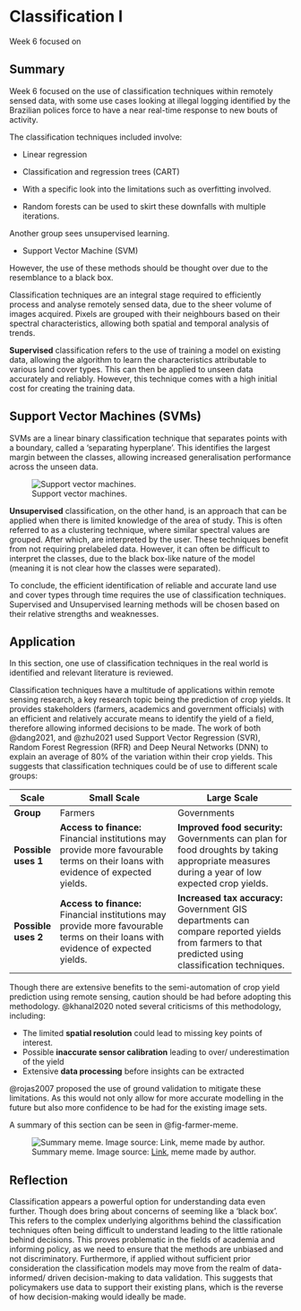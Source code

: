 # Classification I

Week 6 focused on

## Summary

Week 6 focused on the use of classification techniques within remotely sensed data, with some use cases looking at illegal logging identified by the Brazilian polices force to have a near real-time response to new bouts of activity.

The classification techniques included involve: 

- Linear regression 
-  Classification and regression trees (CART) 
  -  With a specific look into the limitations such as overfitting involved. 

- Random forests can be used to skirt these downfalls with multiple iterations.



Another group sees unsupervised learning.

- Support Vector Machine (SVM)



However, the use of these methods should be thought over due to the resemblance to a black box.

Classification techniques are an integral stage required to efficiently process and analyse remotely sensed data, due to the sheer volume of images acquired. Pixels are grouped with their neighbours based on their spectral characteristics, allowing both spatial and temporal analysis of trends.

**Supervised** classification refers to the use of training a model on existing data, allowing the algorithm to learn the characteristics attributable to various land cover types. This can then be applied to unseen data accurately and reliably. However, this technique comes with a high initial cost for creating the training data.

::: callout-tip
## Support Vector Machines (SVMs)

SVMs are a linear binary classification technique that separates points with a boundary, called a 'separating hyperplane'. This identifies the largest margin between the classes, allowing increased generalisation performance across the unseen data.

![Support vector machines.](https://editor.analyticsvidhya.com/uploads/729834.png){#fig-svm}
:::

**Unsupervised** classification, on the other hand, is an approach that can be applied when there is limited knowledge of the area of study. This is often referred to as a clustering technique, where similar spectral values are grouped. After which, are interpreted by the user. These techniques benefit from not requiring prelabeled data. However, it can often be difficult to interpret the classes, due to the black box-like nature of the model (meaning it is not clear how the classes were separated).

To conclude, the efficient identification of reliable and accurate land use and cover types through time requires the use of classification techniques. Supervised and Unsupervised learning methods will be chosen based on their relative strengths and weaknesses.

## Application

In this section, one use of classification techniques in the real world is identified and relevant literature is reviewed.

Classification techniques have a multitude of applications within remote sensing research, a key research topic being the prediction of crop yields. It provides stakeholders (farmers, academics and government officials) with an efficient and relatively accurate means to identify the yield of a field, therefore allowing informed decisions to be made. The work of both @dang2021, and @zhu2021 used Support Vector Regression (SVR), Random Forest Regression (RFR) and Deep Neural Networks (DNN) to explain an average of 80% of the variation within their crop yields. This suggests that classification techniques could be of use to different scale groups:

| Scale               | Small Scale                                                  | Large Scale                                                  |
| ------------------- | ------------------------------------------------------------ | ------------------------------------------------------------ |
| **Group**           | Farmers                                                      | Governments                                                  |
| **Possible uses 1** | **Access to finance:** Financial institutions may provide more favourable terms on their loans with evidence of expected yields. | **Improved food security:** Governments can plan for food droughts by taking appropriate measures during a year of low expected crop yields. |
| **Possible uses 2** | **Access to finance:** Financial institutions may provide more favourable terms on their loans with evidence of expected yields. | **Increased tax accuracy:** Government GIS departments can compare reported yields from farmers to that predicted using classification techniques. |

Though there are extensive benefits to the semi-automation of crop yield prediction using remote sensing, caution should be had before adopting this methodology. @khanal2020 noted several criticisms of this methodology, including:

- The limited **spatial resolution** could lead to missing key points of interest.
- Possible **inaccurate sensor calibration** leading to over/ underestimation of the yield
- Extensive **data processing** before insights can be extracted

@rojas2007 proposed the use of ground validation to mitigate these limitations. As this would not only allow for more accurate modelling in the future but also more confidence to be had for the existing image sets. 



A summary of this section can be seen in @fig-farmer-meme.

![Summary meme. Image source: [Link](https://bloximages.chicago2.vip.townnews.com/sentinelsource.com/content/tncms/assets/v3/editorial/2/63/2637e3c2-81f1-11eb-a3f6-1bac6a0f2ea2/60494a2bdcd99.image.jpg?resize=400%2C267), meme made by author.](https://i.ibb.co/y6JsmvL/When-you-want-to-predict-crop-yields-but-you-also-want-to-save-time-and-money.png){#fig-farmer-meme}

## Reflection

Classification appears a powerful option for understanding data even further. Though does bring about concerns of seeming like a 'black box'. This refers to the complex underlying algorithms behind the classification techniques often being difficult to understand leading to the little rationale behind decisions. This proves problematic in the fields of academia and informing policy, as we need to ensure that the methods are unbiased and not discriminatory. Furthermore, if applied without sufficient prior consideration the classification models may move from the realm of data-informed/ driven decision-making to data validation. This suggests that policymakers use data to support their existing plans, which is the reverse of how decision-making would ideally be made. 
